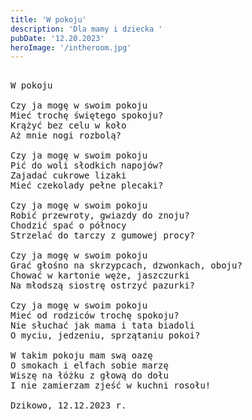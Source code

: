 ```yaml
---
title: 'W pokoju'
description: 'Dla mamy i dziecka '
pubDate: '12.20.2023'
heroImage: '/intheroom.jpg'
---
```

<pre>

W pokoju

Czy ja mogę w swoim pokoju
Mieć trochę świętego spokoju?
Krążyć bez celu w koło
Aż mnie nogi rozbolą?

Czy ja mogę w swoim pokoju
Pić do woli słodkich napojów?
Zajadać cukrowe lizaki
Mieć czekolady pełne plecaki?

Czy ja mogę w swoim pokoju
Robić przewroty, gwiazdy do znoju?
Chodzić spać o północy
Strzelać do tarczy z gumowej procy?

Czy ja mogę w swoim pokoju
Grać głośno na skrzypcach, dzwonkach, oboju?
Chować w kartonie węże, jaszczurki
Na młodszą siostrę ostrzyć pazurki?

Czy ja mogę w swoim pokoju
Mieć od rodziców trochę spokoju?
Nie słuchać jak mama i tata biadoli
O myciu, jedzeniu, sprzątaniu pokoi?

W takim pokoju mam swą oazę
O smokach i elfach sobie marzę
Wiszę na łóżku z głową do dołu
I nie zamierzam zjeść w kuchni rosołu!

Dzikowo, 12.12.2023 r.


</pre>
